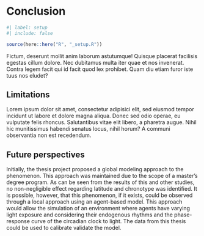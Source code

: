 <!-- %:::% .common h1 begin %:::% -->
# Conclusion
<!-- %:::% .common h1 end %:::% -->

```r
#| label: setup
#| include: false

source(here::here("R", "_setup.R"))
```

Fictum, deserunt mollit anim laborum astutumque! Quisque placerat facilisis egestas cillum dolore. Nec dubitamus multa iter quae et nos invenerat. Contra legem facit qui id facit quod lex prohibet. Quam diu etiam furor iste tuus nos eludet?

## Limitations

Lorem ipsum dolor sit amet, consectetur adipisici elit, sed eiusmod tempor incidunt ut labore et dolore magna aliqua. Donec sed odio operae, eu vulputate felis rhoncus. Salutantibus vitae elit libero, a pharetra augue. Nihil hic munitissimus habendi senatus locus, nihil horum? A communi observantia non est recedendum.

## Future perspectives

Initially, the thesis project proposed a global modeling approach to the phenomenon. This approach was maintained due to the scope of a master's degree program. As can be seen from the results of this and other studies, no non-negligible effect regarding latitude and chronotype was identified. It is possible, however, that this phenomenon, if it exists, could be observed through a local approach using an agent-based model. This approach would allow the simulation of an environment where agents have varying light exposure and considering their endogenous rhythms and the phase-response curve of the circadian clock to light. The data from this thesis could be used to calibrate validate the model.

<!-- textual end -->

```{=latex}
\postextual

\begingroup
\renewcommand{\baselinestretch}{1}
\setcounter{footnote}{0}
\renewcommand{\thefootnote}{\fnsymbol{footnote}}
\printbibliography[heading=bibheading]
\endgroup

\tocskipone
\tocprintchapternonum
\addcontentsline{toc}{chapter}{\newbibname}
```
